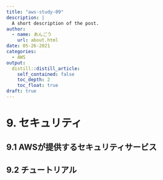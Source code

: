 ```yaml
---
title: "aws-study-09"
description: |
  A short description of the post.
author:
  - name: あんごう
    url: about.html
date: 05-26-2021
categories:
  - AWS
output:
  distill::distill_article:
    self_contained: false
    toc_depth: 2
    toc_float: true
draft: true
---
```


# 9. セキュリティ

## 9.1 AWSが提供するセキュリティサービス

## 9.2 チュートリアル

